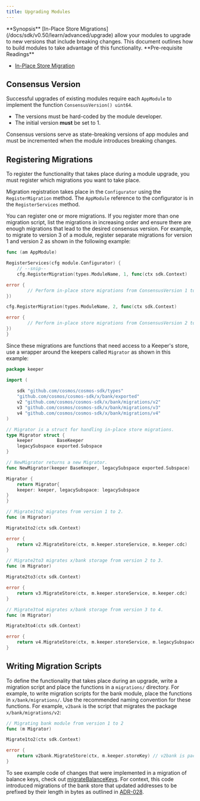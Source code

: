 ```yaml
---
title: Upgrading Modules
---
```


<Note>
**Synopsis**
[In-Place Store Migrations](/docs/sdk/v0.50/learn/advanced/upgrade) allow your modules to upgrade to new versions that include breaking changes. This document outlines how to build modules to take advantage of this functionality.
</Note>

<Note>
**Pre-requisite Readings**

* [In-Place Store Migration](/docs/sdk/v0.50/learn/advanced/upgrade)

</Note>

## Consensus Version

Successful upgrades of existing modules require each `AppModule` to implement the function `ConsensusVersion() uint64`.

* The versions must be hard-coded by the module developer.
* The initial version **must** be set to 1.

Consensus versions serve as state-breaking versions of app modules and must be incremented when the module introduces breaking changes.

## Registering Migrations

To register the functionality that takes place during a module upgrade, you must register which migrations you want to take place.

Migration registration takes place in the `Configurator` using the `RegisterMigration` method. The `AppModule` reference to the configurator is in the `RegisterServices` method.

You can register one or more migrations. If you register more than one migration script, list the migrations in increasing order and ensure there are enough migrations that lead to the desired consensus version. For example, to migrate to version 3 of a module, register separate migrations for version 1 and version 2 as shown in the following example:

```go
func (am AppModule)

RegisterServices(cfg module.Configurator) {
    // --snip--
    cfg.RegisterMigration(types.ModuleName, 1, func(ctx sdk.Context)

error {
        // Perform in-place store migrations from ConsensusVersion 1 to 2.
})

cfg.RegisterMigration(types.ModuleName, 2, func(ctx sdk.Context)

error {
        // Perform in-place store migrations from ConsensusVersion 2 to 3.
})
}
```

Since these migrations are functions that need access to a Keeper's store, use a wrapper around the keepers called `Migrator` as shown in this example:

```go expandable
package keeper

import (
    
	sdk "github.com/cosmos/cosmos-sdk/types"
    "github.com/cosmos/cosmos-sdk/x/bank/exported"
	v2 "github.com/cosmos/cosmos-sdk/x/bank/migrations/v2"
	v3 "github.com/cosmos/cosmos-sdk/x/bank/migrations/v3"
	v4 "github.com/cosmos/cosmos-sdk/x/bank/migrations/v4"
)

// Migrator is a struct for handling in-place store migrations.
type Migrator struct {
    keeper         BaseKeeper
	legacySubspace exported.Subspace
}

// NewMigrator returns a new Migrator.
func NewMigrator(keeper BaseKeeper, legacySubspace exported.Subspace)

Migrator {
    return Migrator{
    keeper: keeper, legacySubspace: legacySubspace
}
}

// Migrate1to2 migrates from version 1 to 2.
func (m Migrator)

Migrate1to2(ctx sdk.Context)

error {
    return v2.MigrateStore(ctx, m.keeper.storeService, m.keeper.cdc)
}

// Migrate2to3 migrates x/bank storage from version 2 to 3.
func (m Migrator)

Migrate2to3(ctx sdk.Context)

error {
    return v3.MigrateStore(ctx, m.keeper.storeService, m.keeper.cdc)
}

// Migrate3to4 migrates x/bank storage from version 3 to 4.
func (m Migrator)

Migrate3to4(ctx sdk.Context)

error {
    return v4.MigrateStore(ctx, m.keeper.storeService, m.legacySubspace, m.keeper.cdc)
}
```

## Writing Migration Scripts

To define the functionality that takes place during an upgrade, write a migration script and place the functions in a `migrations/` directory. For example, to write migration scripts for the bank module, place the functions in `x/bank/migrations/`. Use the recommended naming convention for these functions. For example, `v2bank` is the script that migrates the package `x/bank/migrations/v2`:

```go
// Migrating bank module from version 1 to 2
func (m Migrator)

Migrate1to2(ctx sdk.Context)

error {
    return v2bank.MigrateStore(ctx, m.keeper.storeKey) // v2bank is package `x/bank/migrations/v2`.
}
```

To see example code of changes that were implemented in a migration of balance keys, check out [migrateBalanceKeys](https://github.com/cosmos/cosmos-sdk/blob/v0.50.0-alpha.0/x/bank/migrations/v2/store.go#L55-L76). For context, this code introduced migrations of the bank store that updated addresses to be prefixed by their length in bytes as outlined in [ADR-028](/docs/sdk/v0.50/build/architecture/adr-028-public-key-addresses).
